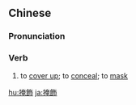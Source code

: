 {{also|掩饰}}
==Chinese==
{{zh-forms|s=掩饰}}

===Pronunciation===
{{zh-pron
|m=yǎnshì
|c=jim2 sik1
|mn=qz:iám-siak/tw,xm,zz:iám-sek
|cat=v
}}

===Verb===
{{zh-verb}}

# to [[cover up]]; to [[conceal]]; to [[mask]]
#: {{zh-x|掩飾 自己 的 過失|to '''cover up''' one's mistake}}

[[hu:掩飾]]
[[ja:掩飾]]